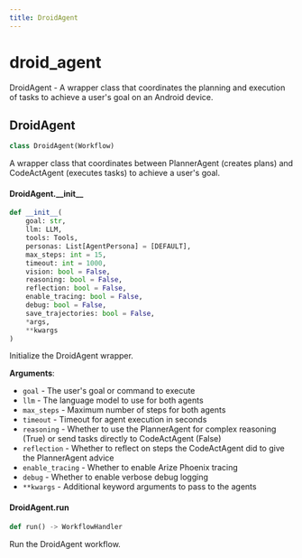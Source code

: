 ```yaml
---
title: DroidAgent
---
```


<a id="droidrun.agent.droid.droid_agent"></a>

# droid\_agent

DroidAgent - A wrapper class that coordinates the planning and execution of tasks
to achieve a user's goal on an Android device.

<a id="droidrun.agent.droid.droid_agent.DroidAgent"></a>

## DroidAgent

```python
class DroidAgent(Workflow)
```

A wrapper class that coordinates between PlannerAgent (creates plans) and 
    CodeActAgent (executes tasks) to achieve a user's goal.

<a id="droidrun.agent.droid.droid_agent.DroidAgent.__init__"></a>

#### DroidAgent.\_\_init\_\_

```python
def __init__(
    goal: str,
    llm: LLM,
    tools: Tools,
    personas: List[AgentPersona] = [DEFAULT],
    max_steps: int = 15,
    timeout: int = 1000,
    vision: bool = False,
    reasoning: bool = False,
    reflection: bool = False,
    enable_tracing: bool = False,
    debug: bool = False,
    save_trajectories: bool = False,
    *args,
    **kwargs
)
```

Initialize the DroidAgent wrapper.

**Arguments**:

- `goal` - The user's goal or command to execute
- `llm` - The language model to use for both agents
- `max_steps` - Maximum number of steps for both agents
- `timeout` - Timeout for agent execution in seconds
- `reasoning` - Whether to use the PlannerAgent for complex reasoning (True)
  or send tasks directly to CodeActAgent (False)
- `reflection` - Whether to reflect on steps the CodeActAgent did to give the PlannerAgent advice
- `enable_tracing` - Whether to enable Arize Phoenix tracing
- `debug` - Whether to enable verbose debug logging
- `**kwargs` - Additional keyword arguments to pass to the agents

<a id="droidrun.agent.droid.droid_agent.DroidAgent.run"></a>

#### DroidAgent.run

```python
def run() -> WorkflowHandler
```

Run the DroidAgent workflow.

